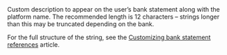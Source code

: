   
<ParamField body="BankWireRef" type="string">  
<MaxLength255Characters12Recommended />     
Custom description to appear on the user’s bank statement along with the platform name. The recommended length is 12 characters – strings longer than this may be truncated depending on the bank.

For the full structure of the string, see the <a href="/bank-statements">Customizing bank statement references</a> article.
</ParamField>